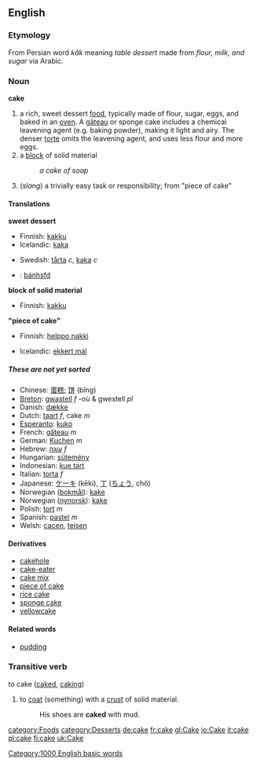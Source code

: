 ==English==
===Etymology===
From Persian word ''kâk'' meaning ''table dessert'' made from ''flour, milk, and sugar'' via Arabic.
=== Noun ===
'''cake'''
#a rich, sweet dessert [[food]], typically made of flour, sugar, eggs, and baked in an [[oven]]. A [[gâteau]] or sponge cake includes a chemical leavening agent (e.g. baking powder), making it light and airy. The denser [[torte]] omits the leavening agent, and uses less flour and more eggs.
#a [[block]] of solid material
#:''a cake of soap''
#(''slang'') a trivially easy task or responsibility; from "piece of cake"

==== Translations ====
<!--DefA-->'''sweet dessert'''
{{top}}
*Finnish: [[kakku]]
*Icelandic: [[kaka]]
{{mid}}
*Swedish: [[tårta]] ''c'', [[kaka]] ''c''
*{{vi}}: [[bánh]]sfd
{{bottom}}

<!--DefB-->'''block of solid material'''
{{top}}
<!--languages from A to I go here-->
*Finnish: [[kakku]]
{{mid}}
<!--languages from J to Z go here-->
{{bottom}}

<!--DefC-->'''"piece of cake"'''
{{top}}
<!--languages from A to I go here-->
*Finnish: [[helppo nakki]]
{{mid}}
*Icelandic: [[ekkert mál]]
<!--languages from J to Z go here-->
{{bottom}}

===== These are not yet sorted =====
*Chinese: [[蛋糕]]; [[饼]] (bǐng)
*[[Breton]]: [[gwastell]] ''f'' -où & gwestell ''pl''
*Danish: [[dække]]
*Dutch: [[taart]] ''f'', cake ''m''
*[[Esperanto]]: [[kuko]]
*French: [[gâteau]] ''m''
*German: [[Kuchen]] ''m''
*Hebrew: [[עוגה]] ''f''
*Hungarian: [[sütemény]]
*Indonesian: [[kue tart]]
*Italian: [[torta]] ''f''
*Japanese: [[ケーキ]] (kēki), [[丁]] ([[ちょう]], chô)
*Norwegian ([[bokmål]]): [[kake]]
*Norwegian ([[nynorsk]]): [[kake]]
*Polish: [[tort]] ''m''
*Spanish: [[pastel]] ''m''
*Welsh: [[cacen]], [[teisen]]

====Derivatives====
*[[cakehole]]
*[[cake-eater]]
*[[cake mix]]
*[[piece of cake]]
*[[rice cake]]
*[[sponge cake]]
*[[yellowcake]]

====Related words====
*[[pudding]]

===Transitive verb===
;to cake  ([[caked]], [[caking]])
# to [[coat]] (something) with a [[crust]] of solid material.
#:His shoes are '''caked''' with mud.

[[Category:1000 English basic words]]
[[category:Foods]]
[[category:Desserts]]
[[de:cake]]
[[fr:cake]]
[[gl:Cake]]
[[io:Cake]]
[[it:cake]]
[[pl:cake]]
[[fi:cake]]
[[uk:Cake]]